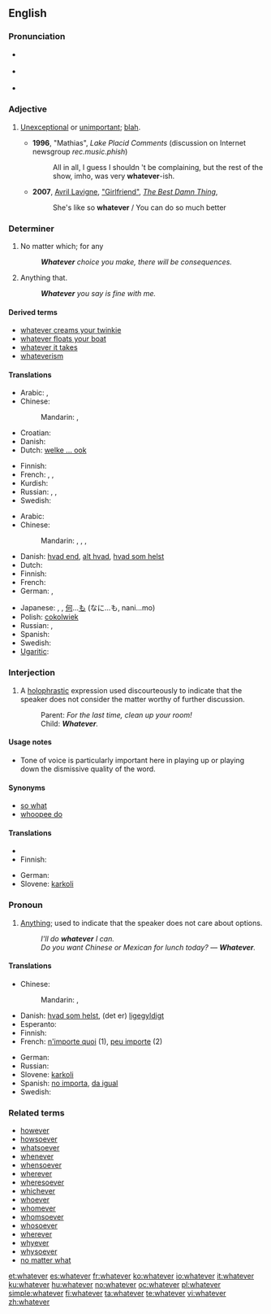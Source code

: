 ==English==

{{rank|George|influence|March|668|whatever|reach|secret|showed}}

===Pronunciation===
* {{a|RP}} {{IPA|/ʍɒtˈɛvə/}}
* {{a|GenAm}} {{IPA|/ʍɑtˈɛvɚ/}}
* {{audio|en-us-whatever.ogg|Audio (US)}}
*: {{rhymes|ɛvə(r)}}

===Adjective===
{{en-adj}}

# {{slang}} [[unexceptional|Unexceptional]] or [[unimportant]]; [[blah]].
#* '''1996''', "Mathias", ''Lake Placid Comments'' (discussion on Internet newsgroup ''rec.music.phish'')
#*: All in all, I guess I shouldn 't be complaining, but the rest of the show, imho, was very '''whatever'''-ish.
#* '''2007''', [[w:Avril Lavigne|Avril Lavigne]], [[w:Girlfriend (Avril Lavigne song)|"Girlfriend"]], [[w:The Best Damn Thing|''The Best Damn Thing'']],
#*: She's like so '''whatever'''&nbsp;/ You can do so much better

===Determiner===
{{en-det}}

# No matter which; for any
#: '''''Whatever''' choice you make, there will be consequences.''
# {{context|relative}} Anything that.
#: '''''Whatever''' you say is fine with me.''

====Derived terms====
* [[whatever creams your twinkie]]
* [[whatever floats your boat]]
* [[whatever it takes]]
* [[whateverism]]

====Translations====
{{trans-top|no matter which; for any}}
* Arabic: {{t|ar|أي|tr='ayy|sc=Arab}},  {{t|ar|أيما|tr='áyyamaa|sc=Arab}}
* Chinese:
*: Mandarin: {{t|cmn|不管怎樣|sc=Hani|xs=Mandarin}},  {{t|cmn|不管怎样|tr=bùguǎn zěnyàng|sc=Hani|xs=Mandarin}}
* Croatian: {{t|hr|koji god}}
* Danish: {{t+|da|uanset}}
* Dutch: [[welke ... ook]]
{{trans-mid}}
* Finnish: {{t-|fi|tahansa|alt=minkä tahansa}}
* French: {{t|fr|quel que soit}},  {{t|fr|n'importe quel|m}},  {{t|fr|n'importe quelle|f}}
* Kurdish: {{ku-Arab|[[هه‌رچی]]}}
* Russian: {{t|ru|какой бы ни|tr=kakój by ni|sc=Cyrl}},  {{t+|ru|любой|tr=ljubój|sc=Cyrl}},  {{t|ru|какой бы то ни было|tr=kakój by to ní bylo|sc=Cyrl}}
* Swedish: {{t-|sv|vad som helst}}
{{trans-bottom}}

{{trans-top|anything}}
* Arabic: {{t|ar|أي شيء|tr='ayy shay'|sc=Arab}}
* Chinese:
*: Mandarin: {{t|cmn|無論什麼|sc=Hani|xs=Mandarin}},  {{t|cmn|无论什么|tr=wúlùn shénme|sc=Hani|xs=Mandarin}}, {{t|cmn|無論何事|sc=Hani|xs=Mandarin}},  {{t|cmn|无论何事|tr=wúlùn héshì|sc=Hani|xs=Mandarin}}
* Danish: [[hvad end]], [[alt hvad]], [[hvad som helst]]
* Dutch: {{t-|nl|maakt niet uit}}
* Finnish: {{t-|fi|tahansa|alt=mitä tahansa}}
* French: {{t+|fr|quoi que}}
* German: {{t|de|was immer}},  {{t|de|was auch immer}}
{{trans-mid}}
* Japanese: {{t|ja|何でも|tr=なんでも, nan-demo|sc=Jpan}},  {{t|ja|何事も|tr=なにごとも, nanigoto-mo|sc=Jpan}}, [[何]]...[[も]] (なに...も, nani...mo)
* Polish: [[cokolwiek]]
* Russian: {{t|ru|всё, что|tr=vsjo, čto|sc=Cyrl}} {{qualifier|read: vsjo, što}}, {{t|ru|что бы ни|tr=čtó by ni|sc=Cyrl}} {{qualifier|read: štó by ni}}
* Spanish: {{t|es|lo que sea}}
* Swedish: {{t-|sv|vad som helst}}
* [[Ugaritic]]: {{tø|uga|𐎎𐎐𐎎|tr=mnm|sc=Ugar|xs=Ugaritic}}
{{trans-bottom}}

===Interjection===
{{en-intj}}

# A [[holophrastic]] expression used discourteously to indicate that the speaker does not consider the matter worthy of further discussion.
#: Parent: ''For the last time, clean up your room!''
#: Child: '''''Whatever'''.''

====Usage notes====
* Tone of voice is particularly important here in playing up or playing down the dismissive quality of the word.

====Synonyms====
* [[so what]]
* [[whoopee do]]

====Translations====
{{trans-top|indicating the matter is not worthy of further discussion}}
* {{trreq|Chinese}}
* Finnish: {{t|fi|miten vain}}
{{trans-mid}}
* German: {{t|de|wie dem auch sei}}
* Slovene: [[karkoli]]
{{trans-bottom}}

===Pronoun===
{{en-pron}}

# [[anything|Anything]]; used to indicate that the speaker does not care about options.
#: ''I'll do '''whatever''' I can.''
#: ''Do you want Chinese or Mexican for lunch today? &mdash; '''Whatever'''.''

====Translations====
{{trans-top|anything}}
* Chinese:
*: Mandarin: {{t|cmn|無論什麼|sc=Hani|xs=Mandarin}},  {{t|cmn|无论什么|tr=wúlùn shénme|sc=Hani|xs=Mandarin}}
* Danish: [[hvad som helst]], (det er) [[ligegyldigt]]
* Esperanto: {{t-|eo|kio ajn|xs=Esperanto}}
* Finnish: {{t-|fi|tahansa|alt=mitä tahansa}}
* French: [[n'importe quoi]] (1), [[peu importe]] (2)
{{trans-mid}}
* German: {{t+|de|egal}}
* Russian: {{t|ru|что угодно|tr=čto ugódno|sc=Cyrl}} {{qualifier|read: što ugódno}}
* Slovene: [[karkoli]]
* Spanish: [[no importa]], [[da igual]]
* Swedish: {{t-|sv|vad som helst}}
{{trans-bottom}}

===Related terms===
* [[however]]
* [[howsoever]]
* [[whatsoever]]
* [[whenever]]
* [[whensoever]]
* [[wherever]]
* [[wheresoever]]
* [[whichever]]
* [[whoever]]
* [[whomever]]
* [[whomsoever]]
* [[whosoever]]
* [[wherever]]
* [[whyever]]
* [[whysoever]]
* [[no matter what]]

[[et:whatever]]
[[es:whatever]]
[[fr:whatever]]
[[ko:whatever]]
[[io:whatever]]
[[it:whatever]]
[[ku:whatever]]
[[hu:whatever]]
[[no:whatever]]
[[oc:whatever]]
[[pl:whatever]]
[[simple:whatever]]
[[fi:whatever]]
[[ta:whatever]]
[[te:whatever]]
[[vi:whatever]]
[[zh:whatever]]